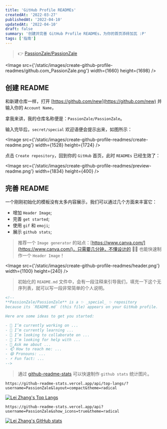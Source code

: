```yaml
---
title: 'GitHub Profile READMEs'
createdAt: '2022-03-27'
publishedAt: '2022-04-10'
updatedAt: '2022-04-10'
draft: false
summary: '创建并完善 GitHub Profile READMEs，为你的首页添砖加瓦 :P'
tags: ['指南']
---
```


> :point_right: [PassionZale/PassionZale](https://github.com/PassionZale/)

<Image src={'/static/images/create-github-profile-readmes/github.com_PassionZale.png'} width={1660} height={1698}  />

## 创建 README

和新建仓库一样，打开 [https://github.com/new](https://github.com/new) 并输入你的 `Account Name`，

拿我来讲，我的仓库名称便是：`PassionZale/PassionZale`。

输入完毕后，`secret/special` 欢迎语便会提示出来，如图所示：

<Image src={'/static/images/create-github-profile-readmes/create-readme.png'} width={1528} height={1724} />

点击 `Create repository`，回到你的 `GitHub` 首页，此时 `READMEs` 已经生效了：

<Image src={'/static/images/create-github-profile-readmes/preview-readme.png'} width={1834} height={400} />

## 完善 README

一个刚刚初始化的模板没有太多内容展示，我们可以通过几个方面来丰富它：

- 增加 `Header Image`;
- 完善 `get started`;
- 使用 `gif` 和 `emoji`;
- 展示 `github stats`;

> 推荐一个 `Image generator` 的站点：[https://www.canva.com/](https://www.canva.com/)，只需要几分钟，不懂设计的 :technologist: 也能快速制作一个 `Header Image`！

<Image src={'/static/images/create-github-profile-readmes/header.png'} width={1100} height={240} />

> 初始化的 `README.md` 文件中，会有一段注释来引导我们，填充一下这个无序列表，就可以写一段非常简单的个人说明。

```markdown
<!--
**PassionZale/PassionZale** is a ✨ _special_ ✨ repository 
because its `README.md` (this file) appears on your GitHub profile.

Here are some ideas to get you started:

- 🔭 I’m currently working on ...
- 🌱 I’m currently learning ...
- 👯 I’m looking to collaborate on ...
- 🤔 I’m looking for help with ...
- 💬 Ask me about ...
- 📫 How to reach me: ...
- 😄 Pronouns: ...
- ⚡ Fun fact: ...
-->
```

> 通过 [github-readme-stats](https://github.com/anuraghazra/github-readme-stats) 可以快速制作 `github stats` 统计图片。


```shell
https://github-readme-stats.vercel.app/api/top-langs/?username=PassionZale&layout=compact&theme=radical
```

[![Lei Zhang's Top Langs](https://github-readme-stats.vercel.app/api/top-langs/?username=PassionZale&layout=compact&theme=radical)](https://github.com/PassionZale/PassionZale)

```shell
https://github-readme-stats.vercel.app/api?username=PassionZale&show_icons=true&theme=radical
```

[![Lei Zhang's GitHub stats](https://github-readme-stats.vercel.app/api?username=PassionZale&show_icons=true&theme=radical)](https://github.com/PassionZale/PassionZale)